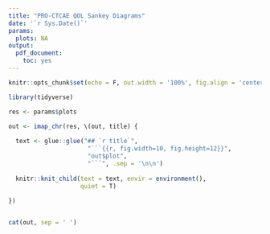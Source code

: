 ```yaml
---
title: "PRO-CTCAE QOL Sankey Diagrams"
date: '`r Sys.Date()`'
params:
  plots: NA
output: 
  pdf_document: 
    toc: yes
---
```


```r
knitr::opts_chunk$set(echo = F, out.width = '100%', fig.align = 'center')

library(tidyverse)
```

\newpage

```r

res <- params$plots

out <- imap_chr(res, \(out, title) {
  
  text <- glue::glue("## `r title`",
                      "```{{r, fig.width=10, fig.height=12}}",
                      "out$plot",
                      "```", .sep = '\n\n')
  
  knitr::knit_child(text = text, envir = environment(),
                    quiet = T)
  
})


cat(out, sep = ' ')

```

